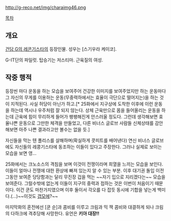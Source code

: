 http://g-reco.net/img/charaimg46.png

[[목차]]

== 개요 ==
[[건담 G의 레콘기스타]]의 등장인물. 성우는 [스기우라 케이코]. 

G-IT단의 파일럿. 탑승기는 저스티마. 근육질의 여성.

== 작중 행적 ==
등장씬 마다 운동을 하는 모습을 보여주어 건강한 이미지를 보여주었지만 하는 운동마다 그 자신의 무게를 이용하는 운동(무중력하에서는 효율이 극단으로 떨어지는)을 하는 것이 지적된다. 사실 허당이 아닌가 하고.[* 25화에서 지구상에 도착한 이후에 이런 운동을 하는데 역시나 우주처럼 잘 되지 않는다. 상체 근육만으로 몸을 들어올리는 운동을 하는데 근육에 힘이 무리하게 들어가 팽팽해진게 안스러울 정도다. 그런데 생각해보면 효율나쁜 운동으로 그만한 체격을 만들었고, 다른 비너스 글로브 사람들 신체상태를 감안해보면 아주 나쁜 결과라고만 볼수는 없을 듯.]

자신들을 막는 텐 폴리스를 살해하며(확실하게 콧피트를 배어낸다) 연신 비너스 글로브에도 자신들의 레콩기스타에 동조하는 이들이 있다고 주장한다. 그러나 실제로 보이는 모습을 보면 영... 

25화에서는 크노소스의 격침을 보며 이것이 전쟁이라며 희열을 느끼는 모습을 보인다. 이들이 얼마나 전쟁에 대한 환상에 빠져 있는지 알 수 있는 부분. 이후 대기권 돌입 이전 그동안 보여준 당당함과는 달리 무진장 겁을 먹는 ~~자기 입으로 지리겠다는~~ 모습을 보여준다. 그럴수밖에 없는게 이들이 지구의 중력과 접하는 것은 이번이 처음이기 때문이다. 이건 쿤도 마찬가지였으며 이후 둘이서 각오를 다 잡듯 동시에 기합을 넣는게 백미다.(...)~~이것도 [[갭모에]]?~~

마지막화의 혼전에선 [쿤 순]과 콤비를 이루고 크림과 믹 잭 콤비와 대결하게 되나 크림의 다하크에 격추당해 사망한다. 유언은 '''키아 대장!!'''


